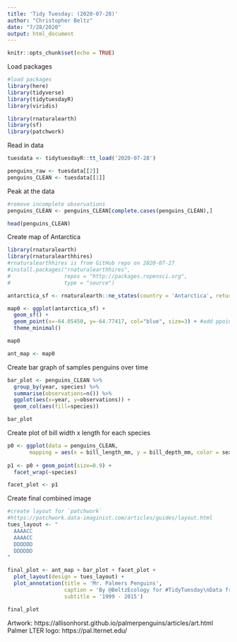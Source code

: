 ```yaml
---
title: 'Tidy Tuesday: (2020-07-28)'
author: "Christopher Beltz"
date: "7/28/2020"
output: html_document
---
```


```r
knitr::opts_chunk$set(echo = TRUE)
```


Load packages

```r
#load packages
library(here)
library(tidyverse) 
library(tidytuesdayR)
library(viridis)

library(rnaturalearth)
library(sf)
library(patchwork)
```


Read in data

```r
tuesdata <- tidytuesdayR::tt_load('2020-07-28')

penguins_raw <- tuesdata[[2]]
penguins_CLEAN <- tuesdata[[1]]
```


Peak at the data

```r
#remove incomplete observations
penguins_CLEAN <- penguins_CLEAN[complete.cases(penguins_CLEAN),]

head(penguins_CLEAN)
```


Create map of Antarctica

```r
library(rnaturalearth)
library(rnaturalearthhires)
#rnaturalearthhires is from GitHub repo on 2020-07-27
#install.packages("rnaturalearthhires",
#                 repos = "http://packages.ropensci.org",
#                 type = "source")
```


```r
antarctica_sf <- rnaturalearth::ne_states(country = 'Antarctica', returnclass = 'sf') 

map0 <- ggplot(antarctica_sf) + 
  geom_sf() + 
  geom_point(x=-64.05450, y=-64.77417, col="blue", size=3) + #add ppoint for Palmer LTER
  theme_minimal()

map0

ant_map <- map0
```


Create bar graph of samples penguins over time

```r
bar_plot <- penguins_CLEAN %>%
  group_by(year, species) %>%
  summarise(observations=n()) %>%
  ggplot(aes(x=year, y=observations)) +
  geom_col(aes(fill=species))

bar_plot
```


Create plot of bill width x length for each species

```r
p0 <- ggplot(data = penguins_CLEAN,
       mapping = aes(x = bill_length_mm, y = bill_depth_mm, color = sex))
       
p1 <- p0 + geom_point(size=0.9) +
  facet_wrap(~species)

facet_plot <- p1
```



Create final combined image

```r
#create layout for `patchwork`
#https://patchwork.data-imaginist.com/articles/guides/layout.html
tues_layout <- "
  AAAACC
  AAAACC
  DDDDDD
  DDDDDD
"
```


```r
final_plot <- ant_map + bar_plot + facet_plot +
  plot_layout(design = tues_layout) +
  plot_annotation(title = 'Mr. Palmers Penguins',
                  caption = 'By @BeltzEcology for #TidyTuesday\nData from Palmer LTER and `palmerpenguins`',
                  subtitle = '1999 - 2015')

final_plot
```




Artwork: https://allisonhorst.github.io/palmerpenguins/articles/art.html
Palmer LTER logo: https://pal.lternet.edu/
